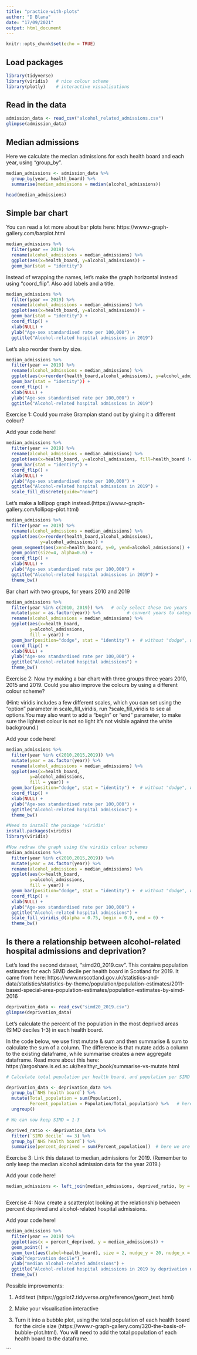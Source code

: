 ```yaml
---
title: "practice-with-plots"
author: "D Blana"
date: "17/09/2021"
output: html_document
---
```


```r
knitr::opts_chunk$set(echo = TRUE)
```

## Load packages

```r

library(tidyverse)
library(viridis)   # nice colour scheme
library(plotly)    # interactive visualisations

```

## Read in the data

```r

admission_data <- read_csv("alcohol_related_admissions.csv") 
glimpse(admission_data)

```

## Median admissions

Here we calculate the median admissions for each health board and each year, using "group_by". 

```r

median_admissions <- admission_data %>%
  group_by(year, health_board) %>%
  summarise(median_admissions = median(alcohol_admissions))

head(median_admissions)

```

## Simple bar chart

You can read a lot more about bar plots here: https://www.r-graph-gallery.com/barplot.html

```r

median_admissions %>%
  filter(year == 2019) %>%
  rename(alcohol_admissions = median_admissions) %>%
  ggplot(aes(x=health_board, y=alcohol_admissions)) + 
  geom_bar(stat = "identity")

```

Instead of wrapping the names, let's make the graph horizontal instead using "coord_flip". Also add labels and a title.

```r

median_admissions %>%
  filter(year == 2019) %>%
  rename(alcohol_admissions = median_admissions) %>%
  ggplot(aes(x=health_board, y=alcohol_admissions)) + 
  geom_bar(stat = "identity") +
  coord_flip() +                         
  xlab(NULL) + 
  ylab("Age-sex standardised rate per 100,000") + 
  ggtitle("Alcohol-related hospital admissions in 2019") 

```

Let's also reorder them by size.

```r

median_admissions %>%
  filter(year == 2019) %>%
  rename(alcohol_admissions = median_admissions) %>%
  ggplot(aes(x=reorder(health_board,alcohol_admissions), y=alcohol_admissions, colour = health_board)) + 
  geom_bar(stat = "identity")) +
  coord_flip() + 
  xlab(NULL) + 
  ylab("Age-sex standardised rate per 100,000") + 
  ggtitle("Alcohol-related hospital admissions in 2019") 

```

Exercise 1: Could you make Grampian stand out by giving it a different colour?

Add your code here!

```r
median_admissions %>%
  filter(year == 2019) %>%
  rename(alcohol_admissions = median_admissions) %>%
  ggplot(aes(x=health_board, y=alcohol_admissions, fill=health_board !='Grampian')) + 
  geom_bar(stat = "identity") +
  coord_flip() +                         
  xlab(NULL) + 
  ylab("Age-sex standardised rate per 100,000") + 
  ggtitle("Alcohol-related hospital admissions in 2019") +
  scale_fill_discrete(guide="none")
```



Let's make a lollipop graph instead.(https://www.r-graph-gallery.com/lollipop-plot.html) 

```r

median_admissions %>%
  filter(year == 2019) %>%
  rename(alcohol_admissions = median_admissions) %>%
  ggplot(aes(x=reorder(health_board,alcohol_admissions), 
             y=alcohol_admissions)) + 
  geom_segment(aes(xend=health_board, y=0, yend=alcohol_admissions)) +
  geom_point(size=4, alpha=0.6) +
  coord_flip() + 
  xlab(NULL) + 
  ylab("Age-sex standardised rate per 100,000") + 
  ggtitle("Alcohol-related hospital admissions in 2019") + 
  theme_bw() 

```

Bar chart with two groups, for years 2010 and 2019

```r

median_admissions %>%
  filter(year %in% c(2010, 2019)) %>%   # only select these two years
  mutate(year = as.factor(year)) %>%          # convert years to categories ("factors")
  rename(alcohol_admissions = median_admissions) %>%
  ggplot(aes(x=health_board,
         y=alcohol_admissions,
         fill = year)) +
  geom_bar(position="dodge", stat = "identity") +  # without "dodge", we get a stacked bar chart
  coord_flip() + 
  xlab(NULL) + 
  ylab("Age-sex standardised rate per 100,000") + 
  ggtitle("Alcohol-related hospital admissions") + 
  theme_bw()  

```

Exercise 2: Now try making a bar chart with three groups three years 2010, 2015 and 2019.
Could you also improve the colours by using a different colour scheme?

(Hint: viridis includes a few different scales, which you can set using the "option" parameter in scale_fill_viridis, run ?scale_fill_viridis to see all options.You may also want to add a "begin" or "end" parameter, to make sure the lightest colour is not so light it's not visible against the white background.)

Add your code here!
```r
median_admissions %>%
  filter(year %in% c(2010,2015,2019)) %>%
  mutate(year = as.factor(year)) %>%        
  rename(alcohol_admissions = median_admissions) %>%
  ggplot(aes(x=health_board,
         y=alcohol_admissions,
         fill = year)) +
  geom_bar(position="dodge", stat = "identity") +  # without "dodge", we get a stacked bar chart
  coord_flip() + 
  xlab(NULL) + 
  ylab("Age-sex standardised rate per 100,000") + 
  ggtitle("Alcohol-related hospital admissions") + 
  theme_bw()  

#Need to install the package 'viridis'
install.packages(viridis)
library(viridis)

#Now redraw the graph using the viridis colour schemes
median_admissions %>%
  filter(year %in% c(2010,2015,2019)) %>%
  mutate(year = as.factor(year)) %>%        
  rename(alcohol_admissions = median_admissions) %>%
  ggplot(aes(x=health_board,
         y=alcohol_admissions,
         fill = year)) +
  geom_bar(position="dodge", stat = "identity") +  # without "dodge", we get a stacked bar chart
  coord_flip() + 
  xlab(NULL) + 
  ylab("Age-sex standardised rate per 100,000") + 
  ggtitle("Alcohol-related hospital admissions") + 
  scale_fill_viridis_d(alpha = 0.75, begin = 0.9, end = 0) +
  theme_bw()
```

## Is there a relationship between alcohol-related hospital admissions and deprivation?

Let's load the second dataset, "simd20_2019.csv". This contains population estimates for each SIMD decile per health board in Scotland for 2019. It came from here: https://www.nrscotland.gov.uk/statistics-and-data/statistics/statistics-by-theme/population/population-estimates/2011-based-special-area-population-estimates/population-estimates-by-simd-2016

```r

deprivation_data <- read_csv("simd20_2019.csv") 
glimpse(deprivation_data)

```

Let's calculate the percent of the population in the most deprived areas (SIMD deciles 1-3) in each health board.

In the code below, we use first mutate & sum and then summarise & sum to calculate the sum of a column. The difference is that mutate adds a column to the existing dataframe, while summarise creates a new aggregate dataframe. Read more about this here: https://argoshare.is.ed.ac.uk/healthyr_book/summarise-vs-mutate.html 

```r

# Calculate total population per health board, and population per SIMD decile, then divide to get the percent of the population at each SIMD decile

deprivation_data <- deprivation_data %>%
  group_by(`NHS health board`) %>%
  mutate(Total_population = sum(Population),
         Percent_population = Population/Total_population) %>%   # here we are adding new columns to the original dataframe
  ungroup()

# We can now keep SIMD = 1-3

deprived_ratio <- deprivation_data %>%
  filter(`SIMD decile` <= 3) %>%
  group_by(`NHS health board`) %>%
  summarise(percent_deprived = sum(Percent_population))  # here we are creating a new "summary" dataframe

```

Exercise 3: Link this dataset to median_admissions for 2019. (Remember to only keep the median alcohol admission data for the year 2019.)

Add your code here!
```r
median_admissions <- left_join(median_admissions, deprived_ratio, by = c('health_board' = 'NHS health board'))



```




Exercise 4: Now create a scatterplot looking at the relationship between percent deprived and alcohol-related hospital admissions.

Add your code here!

```r
median_admissions %>% 
  filter(year == 2019) %>%
  ggplot(aes(x = percent_deprived, y = median_admissions)) +
  geom_point() +
  geom_text(aes(label=health_board), size = 2, nudge_y = 20, nudge_x = -0.015)
  xlab("deprivation decile") + 
  ylab("median alcohol-related admissions") + 
  ggtitle("Alcohol-related hospital admissions in 2019 by deprivation decile") + 
  theme_bw()
```



Possible improvements:

1. Add text (https://ggplot2.tidyverse.org/reference/geom_text.html)

2. Make your visualisation interactive

3. Turn it into a bubble plot, using the total population of each health board for the circle size (https://www.r-graph-gallery.com/320-the-basis-of-bubble-plot.html). You will need to add the total population of each health board to the dataframe.


```







